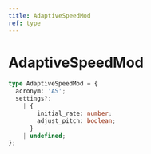 ```yaml
---
title: AdaptiveSpeedMod
ref: type
---
```


# AdaptiveSpeedMod

```ts
type AdaptiveSpeedMod = {
  acronym: 'AS';
  settings?:
    | {
        initial_rate: number;
        adjust_pitch: boolean;
      }
    | undefined;
};
```
